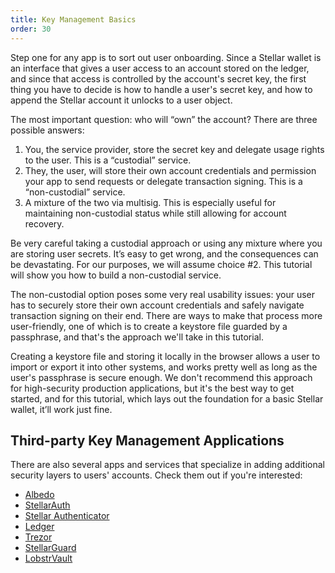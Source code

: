 ```yaml
---
title: Key Management Basics
order: 30
---
```


Step one for any app is to sort out user onboarding. Since a Stellar wallet is an interface that gives a user access to an account stored on the ledger, and since that access is controlled by the account's secret key, the first thing you have to decide is how to handle a user's secret key, and how to append the Stellar account it unlocks to a user object.

The most important question: who will “own” the account? There are three possible answers:

1. You, the service provider, store the secret key and delegate usage rights to the user. This is a “custodial” service.
1. They, the user, will store their own account credentials and permission your app to send requests or delegate transaction signing. This is a “non-custodial” service.
1. A mixture of the two via multisig. This is especially useful for maintaining non-custodial status while still allowing for account recovery.

Be very careful taking a custodial approach or using any mixture where you are storing user secrets. It’s easy to get wrong, and the consequences can be devastating. For our purposes, we will assume choice #2. This tutorial will show you how to build a non-custodial service.

The non-custodial option poses some very real usability issues: your user has to securely store their own account credentials and safely navigate transaction signing on their end. There are ways to make that process more user-friendly, one of which is to create a keystore file guarded by a passphrase, and that's the approach we'll take in this tutorial.

Creating a keystore file and storing it locally in the browser allows a user to import or export it into other systems, and works pretty well as long as the user's passphrase is secure enough. We don't recommend this approach for high-security production applications, but it's the best way to get started, and for this tutorial, which lays out the foundation for a basic Stellar wallet, it’ll work just fine.

## Third-party Key Management Applications

There are also several apps and services that specialize in adding additional security layers to users' accounts. Check them out if you're interested:

- [Albedo][1]
- [StellarAuth][2]
- [Stellar Authenticator][3]
- [Ledger][4]
- [Trezor][5]
- [StellarGuard][6]
- [LobstrVault][7]

[1]: https://albedo.link/
[2]: https://stellarauth.com/
[3]: https://stellar-authenticator.org/
[4]: https://www.ledger.com/
[5]: https://trezor.io/
[6]: https://stellarguard.me/
[7]: https://vault.lobstr.co/

